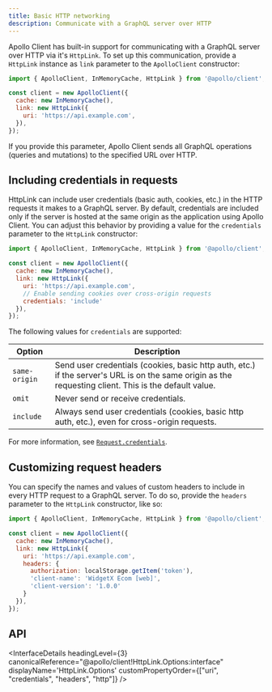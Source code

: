 ```yaml
---
title: Basic HTTP networking
description: Communicate with a GraphQL server over HTTP
---
```


Apollo Client has built-in support for communicating with a GraphQL server over HTTP via it's `HttpLink`.
To set up this communication, provide a `HttpLink` instance as `link` parameter to the `ApolloClient` constructor:

```js
import { ApolloClient, InMemoryCache, HttpLink } from '@apollo/client';

const client = new ApolloClient({
  cache: new InMemoryCache(),
  link: new HttpLink({
    uri: 'https://api.example.com',
  }),
});
```

If you provide this parameter, Apollo Client sends all GraphQL operations (queries and mutations) to the specified URL over HTTP.

## Including credentials in requests

HttpLink can include user credentials (basic auth, cookies, etc.) in the HTTP requests it makes to a GraphQL server. By default, credentials are included only if the server is hosted at the same origin as the application using Apollo Client. You can adjust this behavior by providing a value for the `credentials` parameter to the `HttpLink` constructor:

```js
import { ApolloClient, InMemoryCache, HttpLink } from '@apollo/client';

const client = new ApolloClient({
  cache: new InMemoryCache(),
  link: new HttpLink({
    uri: 'https://api.example.com',
    // Enable sending cookies over cross-origin requests
    credentials: 'include'
  }),
});
```

The following values for `credentials` are supported:

| Option | Description |
| - | - |
| `same-origin` | Send user credentials (cookies, basic http auth, etc.) if the server's URL is on the same origin as the requesting client. This is the default value. |
| `omit` | Never send or receive credentials. |
| `include` | Always send user credentials (cookies, basic http auth, etc.), even for cross-origin requests. |

For more information, see [`Request.credentials`](https://developer.mozilla.org/en-US/docs/Web/API/Request/credentials).

## Customizing request headers

You can specify the names and values of custom headers to include in every HTTP request to a GraphQL server. To do so, provide the `headers` parameter to the  `HttpLink` constructor, like so:

```js
import { ApolloClient, InMemoryCache, HttpLink } from '@apollo/client';

const client = new ApolloClient({
  cache: new InMemoryCache(),
  link: new HttpLink({
    uri: 'https://api.example.com',
    headers: {
      authorization: localStorage.getItem('token'),
      'client-name': 'WidgetX Ecom [web]',
      'client-version': '1.0.0'
    }
  }),
});
```


## API


<InterfaceDetails headingLevel={3} canonicalReference="@apollo/client!HttpLink.Options:interface" displayName='HttpLink.Options' customPropertyOrder={["uri", "credentials", "headers", "http"]} />

<InterfaceDetails headingLevel={3} canonicalReference="@apollo/client!HttpLink.HttpOptions:interface" displayName='HttpLink.HttpOptions' />

<InterfaceDetails headingLevel={3} canonicalReference="@apollo/client!HttpLink.ContextOptions:interface" displayName='HttpLink.ContextOptions' />
